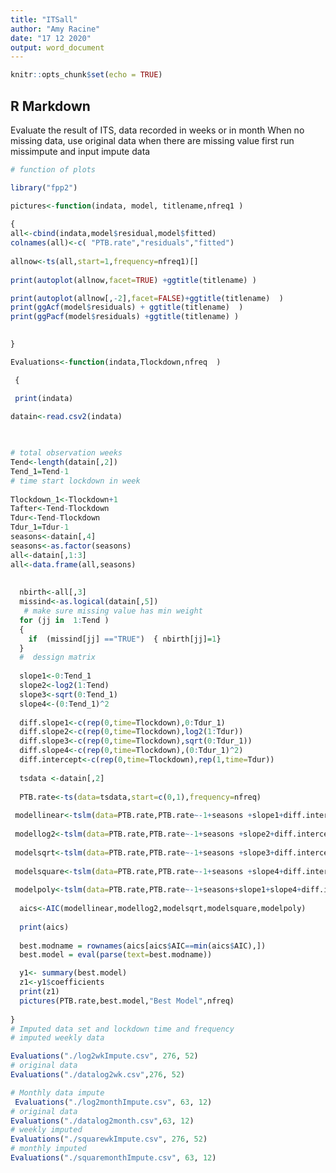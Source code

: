 ---
title: "ITSall"
author: "Amy Racine"
date: "17 12 2020"
output: word_document
---

```{r setup, include=FALSE}
knitr::opts_chunk$set(echo = TRUE)
```


## R Markdown

Evaluate the result of ITS, data recorded in weeks or in month
When no missing data, use original data
when there are missing value first run missimpute and input impute data



```{r, graphics, echo=FALSE}

# function of plots

library("fpp2")

pictures<-function(indata, model, titlename,nfreq1 )
  
{   
all<-cbind(indata,model$residual,model$fitted)
colnames(all)<-c( "PTB.rate","residuals","fitted")
 
allnow<-ts(all,start=1,frequency=nfreq1)[]
 
print(autoplot(allnow,facet=TRUE) +ggtitle(titlename) )    

print(autoplot(allnow[,-2],facet=FALSE)+ggtitle(titlename)  )
print(ggAcf(model$residuals) + ggtitle(titlename)  )
print(ggPacf(model$residuals) +ggtitle(titlename) )   

       
}
```





```{r, Evaulation,echo=FALSE}

 
Evaluations<-function(indata,Tlockdown,nfreq  )

 { 

 print(indata) 
  
datain<-read.csv2(indata)

   

# total observation weeks
Tend<-length(datain[,2])
Tend_1=Tend-1
# time start lockdown in week
 
Tlockdown_1<-Tlockdown+1
Tafter<-Tend-Tlockdown
Tdur<-Tend-Tlockdown 
Tdur_1=Tdur-1
seasons<-datain[,4]
seasons<-as.factor(seasons)
all<-datain[,1:3]
all<-data.frame(all,seasons)
 
   
  nbirth<-all[,3]
  missind<-as.logical(datain[,5])
   # make sure missing value has min weight 
  for (jj in  1:Tend ) 
  {
    if  (missind[jj] =="TRUE")  { nbirth[jj]=1} 
  }
  #  dessign matrix
  
  slope1<-0:Tend_1
  slope2<-log2(1:Tend)
  slope3<-sqrt(0:Tend_1)
  slope4<-(0:Tend_1)^2
   
  diff.slope1<-c(rep(0,time=Tlockdown),0:Tdur_1)
  diff.slope2<-c(rep(0,time=Tlockdown),log2(1:Tdur))
  diff.slope3<-c(rep(0,time=Tlockdown),sqrt(0:Tdur_1))
  diff.slope4<-c(rep(0,time=Tlockdown),(0:Tdur_1)^2)
  diff.intercept<-c(rep(0,time=Tlockdown),rep(1,time=Tdur))
  
  tsdata <-datain[,2]
  
  PTB.rate<-ts(data=tsdata,start=c(0,1),frequency=nfreq)
 
 modellinear<-tslm(data=PTB.rate,PTB.rate~-1+seasons +slope1+diff.intercept+diff.slope1,weights=nbirth )   
 
 modellog2<-tslm(data=PTB.rate,PTB.rate~-1+seasons +slope2+diff.intercept+diff.slope2,weights=nbirth  )   
 
 modelsqrt<-tslm(data=PTB.rate,PTB.rate~-1+seasons +slope3+diff.intercept+diff.slope3,weights=nbirth )   
  
 modelsquare<-tslm(data=PTB.rate,PTB.rate~-1+seasons +slope4+diff.intercept+diff.slope4,weights=nbirth ) 
 
 modelpoly<-tslm(data=PTB.rate,PTB.rate~-1+seasons+slope1+slope4+diff.intercept+diff.slope1+diff.slope4, weights=nbirth )
   
  aics<-AIC(modellinear,modellog2,modelsqrt,modelsquare,modelpoly)
  
  print(aics)
   
  best.modname = rownames(aics[aics$AIC==min(aics$AIC),])
  best.model = eval(parse(text=best.modname))

  y1<- summary(best.model)
  z1<-y1$coefficients
  print(z1)
  pictures(PTB.rate,best.model,"Best Model",nfreq)
 
}
# Imputed data set and lockdown time and frequency
# imputed weekly data

Evaluations("./log2wkImpute.csv", 276, 52)
# original data
Evaluations("./datalog2wk.csv",276, 52)

# Monthly data impute
 Evaluations("./log2monthImpute.csv", 63, 12)
# original data
Evaluations("./datalog2month.csv",63, 12)
# weekly imputed
Evaluations("./squarewkImpute.csv", 276, 52)
# monthly imputed
Evaluations("./squaremonthImpute.csv", 63, 12)
 
```
 


